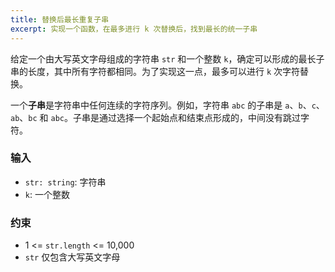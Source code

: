 ```yaml
---
title: 替换后最长重复子串
excerpt: 实现一个函数，在最多进行 k 次替换后，找到最长的统一子串
---
```



给定一个由大写英文字母组成的字符串 `str` 和一个整数 `k`，确定可以形成的最长子串的长度，其中所有字符都相同。为了实现这一点，最多可以进行 `k` 次字符替换。

一个**子串**是字符串中任何连续的字符序列。例如，字符串 `abc` 的子串是 `a`、`b`、`c`、`ab`、`bc` 和 `abc`。子串是通过选择一个起始点和结束点形成的，中间没有跳过字符。

### 输入

- `str: string`: 字符串
- `k`: 一个整数

<MDXTestExamples testCases={runTestCases} />

### 约束

- 1 &lt;= `str.length` &lt;= 10,000
- `str` 仅包含大写英文字母
